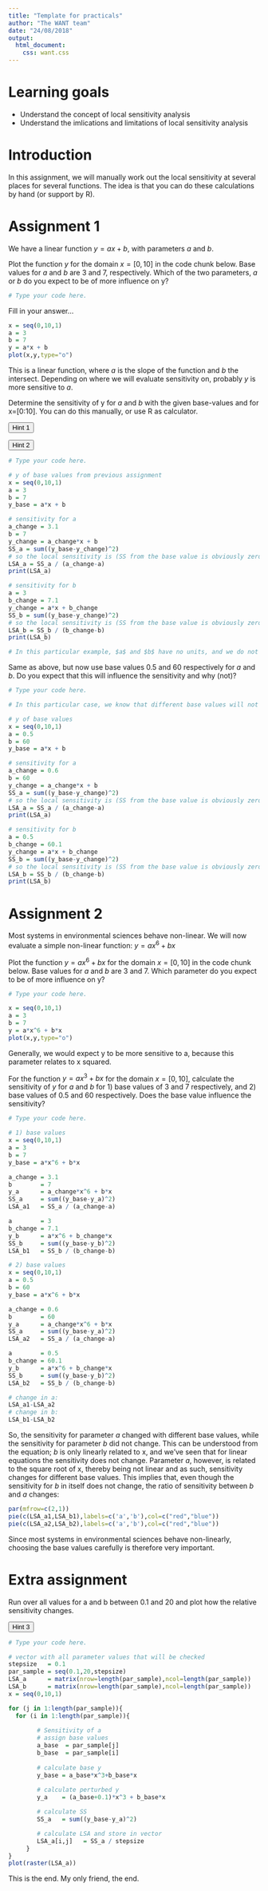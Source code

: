 ```yaml
---
title: "Template for practicals"
author: "The WANT team"
date: "24/08/2018"
output:
  html_document:
    css: want.css
---
```


<!-- include the hint.js -->
<script src="hints.js"></script>

# Learning goals
* Understand the concept of local sensitivity analysis
* Understand the imlications and limitations of local sensitivity analysis 

# Introduction
In this assignment, we will manually work out the local sensitivity at several places for several functions. The idea is that you can do these calculations by hand (or support by R). 

# Assignment 1
We have a linear function $y = ax + b$, with parameters $a$ and $b$. 

<span class="question">
Plot the function $y$ for the domain $x = [0, 10]$ in the code chunk below. Base values for $a$ and $b$ are 3 and 7, respectively. Which of the two parameters, $a$ or $b$ do you expect to be of more influence on y? 
</span>

```r
# Type your code here.
```

<span class="student_answer">
Fill in your answer...
</span>

<span class="answer">
```r
x = seq(0,10,1)
a = 3
b = 7
y = a*x + b
plot(x,y,type="o")
```
This is a linear function, where $a$ is the slope of the function and $b$ the intersect. Depending on where we will evaluate sensitivity on, probably $y$ is more sensitive to $a$.
</span>

<span class="question">
Determine the sensitivity of y for $a$ and $b$ with the given base-values and for x=[0:10]. You can do this manually, or use R as calculator.  
</span>


<!-- HINT 1 -->
<button type="button" onclick="showHint(1)">Hint 1</button>
<p id="Q1"> </p>
<!-- HINT 2 -->
<button type="button" onclick="showHint(2)">Hint 2</button>
<p id="Q2"> </p>


```r
# Type your code here.
```

<span class="answer">
```r
# y of base values from previous assignment
x = seq(0,10,1)
a = 3
b = 7
y_base = a*x + b

# sensitivity for a
a_change = 3.1 
b = 7
y_change = a_change*x + b
SS_a = sum((y_base-y_change)^2)
# so the local sensitivity is (SS from the base value is obviously zero and is therefore not included):
LSA_a = SS_a / (a_change-a)
print(LSA_a)

# sensitivity for b
a = 3 
b_change = 7.1
y_change = a*x + b_change
SS_b = sum((y_base-y_change)^2)
# so the local sensitivity is (SS from the base value is obviously zero and is therefore not included):
LSA_b = SS_b / (b_change-b)
print(LSA_b)

# In this particular example, $a$ and $b$ have no units, and we do not specify a scale of variation, because we are not investigating a physical system with clearly defined boundary conditions. Therefore, we can directly interpret the restuls obtained above. This shows that our model $y$ is more sensitive to parameter $a$ than to parameter $b$, given that we evaluate $y$ based on the SS-metric. 

```
</span>

<span class="question">
Same as above, but now use base values 0.5 and 60 respectively for  $a$ and $b$. Do you expect that this will influence the sensitivity and why (not)? 
</span>


```r
# Type your code here.
```

<span class="answer">
```r
# In this particular case, we know that different base values will not lead to a different sensitivity, because it is a linear function. Over linear functions, the sensitivity is constant over the complete function. We can simply check this with repeating the calculation: 

# y of base values 
x = seq(0,10,1)
a = 0.5
b = 60
y_base = a*x + b

# sensitivity for a
a_change = 0.6 
b = 60
y_change = a_change*x + b
SS_a = sum((y_base-y_change)^2)
# so the local sensitivity is (SS from the base value is obviously zero and is therefore not included):
LSA_a = SS_a / (a_change-a)
print(LSA_a)

# sensitivity for b
a = 0.5 
b_change = 60.1
y_change = a*x + b_change
SS_b = sum((y_base-y_change)^2)
# so the local sensitivity is (SS from the base value is obviously zero and is therefore not included):
LSA_b = SS_b / (b_change-b)
print(LSA_b)

```
</span>


# Assignment 2
Most systems in environmental sciences behave non-linear. We will now evaluate a simple non-linear function: 
$y = ax^6+bx$

<span class="question">
Plot the function $y = ax^6+bx$ for the domain $x = [0, 10]$ in the code chunk below. Base values for $a$ and $b$ are 3 and 7. Which parameter do you expect to be of more influence on y? 
</span>

```r
# Type your code here.
```

<span class="answer">
```r
x = seq(0,10,1)
a = 3
b = 7
y = a*x^6 + b*x
plot(x,y,type="o")
```
Generally, we would expect y to be more sensitive to a, because this parameter relates to x squared. 
</span>


<span class="question">
For the function $y = ax^3+bx$ for the domain $x = [0, 10]$, calculate the sensitivity of $y$ for $a$ and $b$ for 1) base values of 3 and 7 respectively, and 2) base values of 0.5 and 60 respectively. Does the base value influence the sensitivity? 
</span>


```r
# Type your code here.
```

<span class="answer">
```r
# 1) base values
x = seq(0,10,1)
a = 3
b = 7
y_base = a*x^6 + b*x

a_change = 3.1
b        = 7
y_a      = a_change*x^6 + b*x
SS_a     = sum((y_base-y_a)^2)
LSA_a1   = SS_a / (a_change-a)

a        = 3
b_change = 7.1
y_b      = a*x^6 + b_change*x
SS_b     = sum((y_base-y_b)^2)
LSA_b1   = SS_b / (b_change-b)

# 2) base values
x = seq(0,10,1)
a = 0.5
b = 60
y_base = a*x^6 + b*x

a_change = 0.6
b        = 60
y_a      = a_change*x^6 + b*x
SS_a     = sum((y_base-y_a)^2)
LSA_a2   = SS_a / (a_change-a)

a        = 0.5
b_change = 60.1
y_b      = a*x^6 + b_change*x
SS_b     = sum((y_base-y_b)^2)
LSA_b2   = SS_b / (b_change-b)

# change in a:
LSA_a1-LSA_a2
# change in b:
LSA_b1-LSA_b2
```
So, the sensitivity for parameter $a$ changed with different base values, while the sensitivity for parameter $b$ did not change. This can be understood from the equation; $b$ is only linearly related to x, and we've seen that for linear equations the sensitivity does not change. Parameter $a$, however, is related to the square root of x, thereby being not linear and as such, sensitivity changes for different base values. This implies that, even though the sensitivity for $b$ in itself does not change, the ratio of sensitivity between $b$ and $a$ changes:


```r
par(mfrow=c(2,1))
pie(c(LSA_a1,LSA_b1),labels=c('a','b'),col=c("red","blue"))
pie(c(LSA_a2,LSA_b2),labels=c('a','b'),col=c("red","blue"))

```

Since most systems in environmental sciences behave non-linearly, choosing the base values carefully is therefore very important.  
</span>

# Extra assignment
Run over all values for a and b between 0.1 and 20 and plot how the relative sensitivity changes. 

<!-- HINT 3 -->
<button type="button" onclick="showHint(3)">Hint 3</button>
<p id="Q3"> </p>

```r
# Type your code here.
```

<span class="answer">
```r
# vector with all parameter values that will be checked
stepsize   = 0.1
par_sample = seq(0.1,20,stepsize) 
LSA_a      = matrix(nrow=length(par_sample),ncol=length(par_sample))
LSA_b      = matrix(nrow=length(par_sample),ncol=length(par_sample))
x = seq(0,10,1)

for (j in 1:length(par_sample)){
  for (i in 1:length(par_sample)){
        
        # Sensitivity of a
        # assign base values
        a_base  = par_sample[j]
        b_base  = par_sample[i]
     
        # calculate base y
        y_base = a_base*x^3+b_base*x
     
        # calculate perturbed y
        y_a    = (a_base+0.1)*x^3 + b_base*x

        # calculate SS
        SS_a   = sum((y_base-y_a)^2)

        # calculate LSA and store in vector
        LSA_a[i,j]   = SS_a / stepsize 
     }
}
plot(raster(LSA_a))

```









This is the end. My only friend, the end. 
